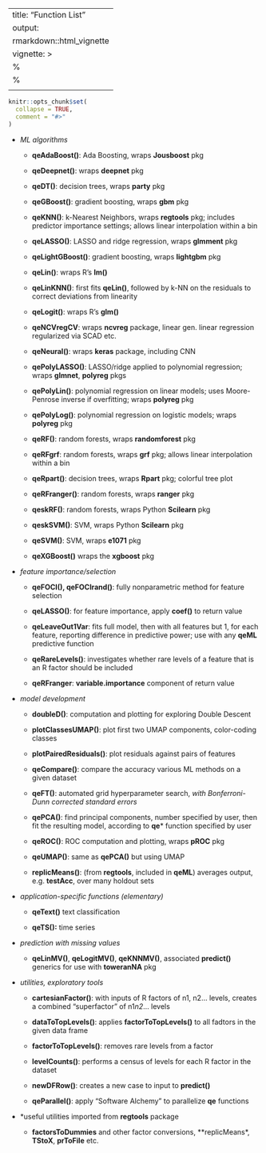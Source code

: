 

---
title: "Function List"
output:
   rmarkdown::html_vignette
vignette: >
  %\VignetteIndexEntry{Function List}
  %\VignetteEngine{knitr::rmarkdown}
  \usepackage[utf8]{inputenc}
---

```r
knitr::opts_chunk$set(
  collapse = TRUE,
  comment = "#>"
)
```


* *ML algorithms*

    * **qeAdaBoost()**: Ada Boosting, wraps **Jousboost** pkg

    * **qeDeepnet()**: wraps **deepnet** pkg

    * **qeDT()**: decision trees, wraps **party** pkg

    * **qeGBoost()**: gradient boosting, wraps **gbm** pkg

    * **qeKNN()**: k-Nearest Neighbors, wraps **regtools** pkg; includes
      predictor importance settings; allows linear interpolation within
      a bin

    * **qeLASSO()**: LASSO and ridge regression, wraps **glmment** pkg

    * **qeLightGBoost()**: gradient boosting, wraps **lightgbm** pkg

    * **qeLin()**: wraps R's **lm()**

    * **qeLinKNN()**: first fits **qeLin()**, followed by k-NN on the
      residuals to correct deviations from linearity

    * **qeLogit()**: wraps R's **glm()**

    * **qeNCVregCV**: wraps **ncvreg** package, linear
      gen. linear regression regularized via SCAD etc.

    * **qeNeural()**: wraps **keras** package, including CNN

    * **qePolyLASSO()**: LASSO/ridge applied to polynomial regression;
      wraps **glmnet**, **polyreg** pkgs

    * **qePolyLin()**: polynomial regression on linear models;
      uses Moore-Penrose inverse if overfitting; wraps **polyreg** pkg

    * **qePolyLog()**: polynomial regression on logistic models;
      wraps **polyreg** pkg

    * **qeRF()**: random forests, wraps **randomforest** pkg

    * **qeRFgrf**: random forests, wraps **grf** pkg; allows linear
      interpolation within a bin

    * **qeRpart()**: decision trees, wraps **Rpart** pkg; colorful tree plot

    * **qeRFranger()**: random forests, wraps **ranger** pkg

    * **qeskRF()**: random forests, wraps Python **Scilearn** pkg

    * **qeskSVM()**: SVM, wraps Python **Scilearn** pkg

    * **qeSVM()**: SVM, wraps **e1071** pkg

    * **qeXGBoost()** wraps the **xgboost** pkg

* *feature importance/selection* 

    * **qeFOCI(), qeFOCIrand()**: fully nonparametric method for feature
      selection

    * **qeLASSO()**:  for feature importance, apply **coef()** to return value

    * **qeLeaveOut1Var**:  fits full model, then with all features but
      1, for each feature, reporting difference in predictive power; use
      with any **qeML** predictive function

    * **qeRareLevels()**:  investigates whether rare levels of a feature
      that is an R factor should be included

    * **qeRFranger**:  **variable.importance** component of return value

* *model development*

    * **doubleD()**: computation and plotting for exploring Double Descent

    * **plotClassesUMAP()**: plot first two UMAP components,
      color-coding classes

    * **plotPairedResiduals()**: plot residuals against pairs of
      features

    * **qeCompare()**:  compare the accuracy various ML methods on a 
      given dataset

    * **qeFT()**:  automated grid hyperparameter search, *with
      Bonferroni-Dunn corrected standard errors*

    * **qePCA()**:  find principal components, number specified by user,
      then fit the resulting model, according to **qe*** function
      specified by user

    * **qeROC()**:  ROC computation and plotting, wraps **pROC** pkg

    * **qeUMAP()**:  same as **qePCA()** but using UMAP

    * **replicMeans()**: (from **regtools**, included in **qeML**)
      averages output, e.g. **testAcc**, over many holdout sets

* *application-specific functions (elementary)*
    
    * **qeText()**  text classification

    * **qeTS():**  time series
    
* *prediction with missing values*

    * **qeLinMV()**, **qeLogitMV()**, **qeKNNMV()**, 
      associated **predict()** generics for use with **toweranNA** pkg

* *utilities, exploratory tools*

    * **cartesianFactor()**:  with inputs of R factors of n1, n2...
      levels, creates a combined "superfactor" of n1*n2*... levels

    * **dataToTopLevels()**:  applies **factorToTopLevels()** to all
      fadtors in the given data frame

    * **factorToTopLevels()**:  removes rare levels from a factor

    * **levelCounts()**:  performs a census of levels for each R factor in
      the dataset

    * **newDFRow()**:  creates a new case to input to **predict()**

    * **qeParallel()**:  apply "Software Alchemy" to parallelize
      **qe** functions

* *useful utilities imported from **regtools** package

    * **factorsToDummies** and other factor conversions, **replicMeans*,
      **TStoX**, **prToFile** etc.
